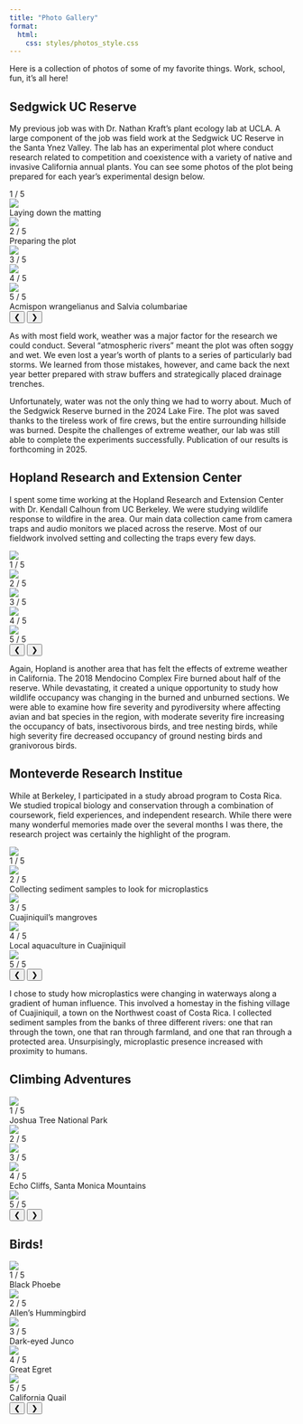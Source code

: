 ```yaml
---
title: "Photo Gallery"
format: 
  html:
    css: styles/photos_style.css
---
```

Here is a collection of photos of some of my favorite things. Work, school, fun, it's all here!

<!-- SEDGWICK SLIDESHOW -->
## Sedgwick UC Reserve
My previous job was with Dr. Nathan Kraft's plant ecology lab at UCLA. A large component of the job was field work at the Sedgwick UC Reserve in the Santa Ynez Valley. The lab has an experimental plot where conduct research related to competition and coexistence with a variety of native and invasive California annual plants. You can see some photos of the plot being prepared for each year's experimental design below. 

<!-- Outer slideshow container -->
<div class="outer-slideshow-container">

<!-- Slideshow container -->
<div class="slideshow-container" id="slideshow4">

<!-- Full-width images with number and caption text -->
<div class="slideshow">
<div class="slide">
<div class="numbertext">1 / 5</div>
<img src="images/sedgwick/before_cutting.jpeg">
<div class="text">Laying down the matting</div>
</div>


<div class="slide">
<img src="images/sedgwick/cutting_circles.jpeg">
<div class="numbertext-dark">2 / 5</div>
<div class="text">Preparing the plot</div>
</div>


<div class="slide">
<img src="images/sedgwick/partial_clouds.jpeg">
<div class="numbertext">3 / 5</div>
<div class="text"></div>
</div>

<div class="slide">
<img src="images/sedgwick/rainy_road.jpeg">
<div class="numbertext">4 / 5</div>
<div class="text-dark"></div>
</div>

<div class="slide">
<img src="images/sedgwick/acwr_saco.jpeg">
<div class="numbertext-dark">5 / 5</div>
<div class="text">Acmispon wrangelianus and Salvia columbariae</div>
</div>

</div>

<!-- Buttons -->
<button class="prev" onclick="moveSlide('slideshow4', -1)">&#10094;</button>
<button class="next" onclick="moveSlide('slideshow4', 1)">&#10095;</button>
</div>
</div>


As with most field work, weather was a major factor for the research we could conduct. Several "atmospheric rivers" meant the plot was often soggy and wet. We even lost a year's worth of plants to a series of particularly bad storms. We learned from those mistakes, however, and came back the next year better prepared with straw buffers and strategically placed drainage trenches. 

Unfortunately, water was not the only thing we had to worry about. Much of the Sedgwick Reserve burned in the 2024 Lake Fire. The plot was saved thanks to the tireless work of fire crews, but the entire surrounding hillside was burned. Despite the challenges of extreme weather, our lab was still able to complete the experiments successfully. Publication of our results is forthcoming in 2025. 


<!-- HOPLAND SLIDESHOW -->
## Hopland Research and Extension Center
I spent some time working at the Hopland Research and Extension Center with Dr. Kendall Calhoun from UC Berkeley. We were studying wildlife response to wildfire in the area. Our main data collection came from camera traps and audio monitors we placed across the reserve. Most of our fieldwork involved setting and collecting the traps every few days. 

<!-- Outer slideshow container -->
<div class="outer-slideshow-container">

<!-- Slideshow container -->
<div class="slideshow-container" id="slideshow3">

<!-- Full-width images with number and caption text -->
<div class="slideshow">
<div class="slide">
<img src="images/hopland/hillside.jpeg">
<div class="numbertext">1 / 5</div>
<div class="text"></div>
</div>

<div class="slide">
<img src="images/hopland/house.jpeg">
<div class="numbertext">2 / 5</div>
<div class="text"></div>
</div>

<div class="slide">
<img src="images/hopland/bee.jpeg">
<div class="numbertext-dark">3 / 5</div>
<div class="text-dark"></div>
</div>

<div class="slide">
<img src="images/hopland/red_tree.jpeg">
<div class="numbertext">4 / 5</div>
<div class="text"></div>
</div>

<div class="slide">
<img src="images/hopland/grove.jpeg">
<div class="numbertext">5 / 5</div>
<div class="text"></div>
</div>

</div>

<!-- Buttons -->
<button class="prev" onclick="moveSlide('slideshow3', -1)">&#10094;</button>
<button class="next" onclick="moveSlide('slideshow3', 1)">&#10095;</button>
</div>
</div>


Again, Hopland is another area that has felt the effects of extreme weather in California. The 2018 Mendocino Complex Fire burned about half of the reserve. While devastating, it created a unique opportunity to study how wildlife occupancy was changing in the burned and unburned sections. We were able to examine how fire severity and pyrodiversity where affecting avian and bat species in the region, with moderate severity fire increasing the occupancy of bats, insectivorous birds, and tree nesting birds, while high severity fire decreased occupancy of ground nesting birds and granivorous birds. 


<!-- COSTA RICA SLIDESHOW -->
## Monteverde Research Institue
While at Berkeley, I participated in a study abroad program to Costa Rica. We studied tropical biology and conservation through a combination of coursework, field experiences, and independent research. While there were many wonderful memories made over the several months I was there, the research project was certainly the highlight of the program.

<!-- Outer slideshow container -->
<div class="outer-slideshow-container">

<!-- Slideshow container -->
<div class="slideshow-container" id="slideshow5">

<!-- Full-width images with number and caption text -->
<div class="slideshow">
<div class="slide">
<img src="images/cr/forest/log_landscape.jpeg">
<div class="numbertext">1 / 5</div>
<div class="text"></div>
</div>

<div class="slide">
<img src="images/cr/ocean/kayak_2.jpeg">
<div class="numbertext-dark">2 / 5</div>
<div class="text">Collecting sediment samples to look for microplastics</div>
</div>

<div class="slide">
<img src="images/cr/ocean/mangrove.jpeg">
<div class="numbertext">3 / 5</div>
<div class="text">Cuajiniquil's mangroves</div>
</div>

<div class="slide">
<img src="images/cr/ocean/aquaculture.jpeg">
<div class="numbertext">4 / 5</div>
<div class="text">Local aquaculture in Cuajiniquil</div>
</div>

<div class="slide">
<img src="images/cr/forest/red_road.jpeg">
<div class="numbertext">5 / 5</div>
<div class="text"></div>
</div>

</div>

<!-- Buttons -->
<button class="prev" onclick="moveSlide('slideshow5', -1)">&#10094;</button>
<button class="next" onclick="moveSlide('slideshow5', 1)">&#10095;</button>
</div>
</div>

I chose to study how microplastics were changing in waterways along a gradient of human influence. This involved a homestay in the fishing village of Cuajiniquil, a town on the Northwest coast of Costa Rica. I collected sediment samples from the banks of three different rivers: one that ran through the town, one that ran through farmland, and one that ran through a protected area. Unsurpisingly, microplastic presence increased with proximity to humans. 

<!-- CLIMBING SLIDESHOW -->
## Climbing Adventures

<!-- Outer slideshow container -->
<div class="outer-slideshow-container">

<!-- Slideshow container -->
<div class="slideshow-container" id="slideshow2">

<!-- Full-width images with number and caption text -->
<div class="slideshow">
<div class="slide">
<img src="images/climbing/jtree_walk.jpeg">
<div class="numbertext-dark">1 / 5</div>
<div class="text-dark">Joshua Tree National Park</div>
</div>

<div class="slide">
<img src="images/climbing/jtree_guide.jpeg">
<div class="numbertext">2 / 5</div>
<div class="text"></div>
</div>

<div class="slide">
<img src="images/climbing/bishop_knot.jpeg">
<div class="numbertext">3 / 5</div>
<div class="text"></div>
</div>

<div class="slide">
<img src="images/climbing/echo_cliffs.jpeg">
<div class="numbertext">4 / 5</div>
<div class="text">Echo Cliffs, Santa Monica Mountains </div>
</div>

<div class="slide">
<img src="images/climbing/flake_rope.jpeg">
<div class="numbertext">5 / 5</div>
<div class="text"></div>
</div>

</div> 

<!-- Buttons -->
<button class="prev" onclick="moveSlide('slideshow2', -1)">&#10094;</button>
<button class="next" onclick="moveSlide('slideshow2', 1)">&#10095;</button>
</div>
</div>

<!-- BIRD SLIDESHOW -->
## Birds!

<!-- Outer slideshow container -->
<div class="outer-slideshow-container">

<!-- Slideshow container -->
<div class="slideshow-container" id="slideshow1">

<!-- Full-width images with number and caption text -->
<div class="slideshow">
<div class="slide">
<img src="images/bird/black_phoebe.jpeg">
<div class="numbertext">1 / 5</div>
<div class="text">Black Phoebe</div>
</div>


<div class="slide">
<img src="images/bird/allens.jpeg">
<div class="numbertext">2 / 5</div>
<div class="text">Allen's Hummingbird</div>
</div>

<div class="slide">
<img src="images/bird/junco.jpeg">
<div class="numbertext-dark">3 / 5</div>
<div class="text-dark">Dark-eyed Junco</div>
</div>

<div class="slide">
<img src="images/bird/heron.jpeg">
<div class="numbertext">4 / 5</div>
<div class="text">Great Egret</div>
</div>

<div class="slide">
<img src="images/bird/quail.jpeg">
<div class="numbertext">5 / 5</div>
<div class="text-dark">California Quail</div>
</div>

</div>

<!-- Buttons -->
<button class="prev" onclick="moveSlide('slideshow1', -1)">&#10094;</button>
<button class="next" onclick="moveSlide('slideshow1', 1)">&#10095;</button>
</div>
</div>


<script>
function moveSlide(slideshowId, direction) {
  const slideshowContainer = document.getElementById(slideshowId);
  const slides = slideshowContainer.querySelectorAll('.slide');
  
  // Get the current index from the data attribute
  let currentSlideIndex = parseInt(slideshowContainer.getAttribute('data-current-index'), 10);

  // Update the index based on the direction
  currentSlideIndex += direction;

  // Make sure the index wraps around:
  if (currentSlideIndex >= slides.length) {
    currentSlideIndex = 0;  // Wrap around to the first slide
  } else if (currentSlideIndex < 0) {
    currentSlideIndex = slides.length - 1;  // Wrap around to the last slide
  }

  // Show the slide at the updated index
  showSlide(slideshowId, currentSlideIndex);

  // Update the index in the data attribute
  slideshowContainer.setAttribute('data-current-index', currentSlideIndex);
}

function showSlide(slideshowId, index) {
  const slides = document.querySelectorAll(`#${slideshowId} .slide`);
  
  // Hide all slides first
  slides.forEach(slide => slide.style.display = 'none');
  
  // Show the slide at the specified index
  slides[index].style.display = 'block';
}

document.addEventListener("DOMContentLoaded", function () {
  // Initialize all slideshows on page load
  const allSlideshows = document.querySelectorAll('.slideshow-container');
  allSlideshows.forEach(slideshow => {
    const slideshowId = slideshow.id;
    // Initialize each slideshow to show the first slide
    showSlide(slideshowId, 0);
    // Set the initial current index
    slideshow.setAttribute('data-current-index', 0);
  });
});

</script>
